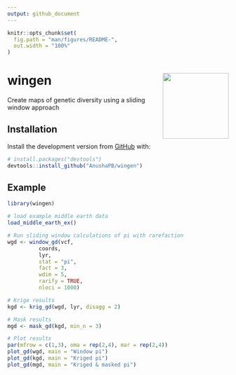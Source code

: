 ```yaml
---
output: github_document
---
```


<!-- README.md is generated from README.Rmd. Please edit that file -->

```r
knitr::opts_chunk$set(
  fig.path = "man/figures/README-",
  out.width = "100%"
)
```
 


# wingen <img src="man/figures/logo.png" align="right" height=150 />

<!-- badges: start -->
<!-- badges: end -->

Create maps of genetic diversity using a sliding window approach

## Installation

Install the development version from [GitHub](https://github.com/) with:

``` r
# install.packages("devtools")
devtools::install_github("AnushaPB/wingen")
```

## Example

```r

library(wingen)

# load example middle earth data 
load_middle_earth_ex()

```

```r
# Run sliding window calculations of pi with rarefaction
wgd <- window_gd(vcf,
          coords,
          lyr,
          stat = "pi",
          fact = 3,
          wdim = 5,
          rarify = TRUE,
          nloci = 1000)

# Krige results
kgd <- krig_gd(wgd, lyr, disagg = 2)

# Mask results
mgd <- mask_gd(kgd, min_n = 3)

# Plot results
par(mfrow = c(1,3), oma = rep(2,4), mar = rep(2,4))
plot_gd(wgd, main = "Window pi")
plot_gd(kgd, main = "Kriged pi")
plot_gd(mgd, main = "Kriged & masked pi")
```


